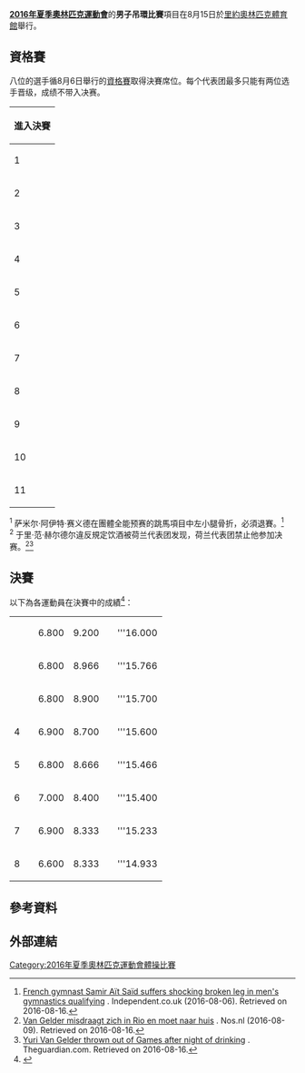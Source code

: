 {{NoteTA|G1=Sports}}
{{Infobox Olympic event
|event = 男子吊環
|games = 2016年夏季
|image = [[File:Ablyazin,_Petrounias,_Zanetti_Rio_2016.jpg|260px]]
|caption =左起：[[杰尼斯·阿布利亚津|杰尼斯·阿布利亚津]]、[[埃莱夫塞里奥斯·佩特鲁尼亚斯|埃莱夫塞里奥斯·佩特鲁尼亚斯]]、[[阿图尔·扎内蒂|阿图尔·扎内蒂]]
|venue = [[HSBC體育館|里約奧林匹克體育館]]
|date = 8月15日
|competitors = 8
|nations = 7
|gold = [[埃莱夫塞里奥斯·佩特鲁尼亚斯|埃莱夫塞里奥斯·佩特鲁尼亚斯]]
|goldNOC = GRE
|silver = [[阿图尔·扎内蒂|阿图尔·扎内蒂]]
|silverNOC = BRA
|bronze = [[杰尼斯·阿布利亚津|杰尼斯·阿布利亚津]]
|bronzeNOC = RUS
|prev = [[2012年夏季奧林匹克運動會體操男子吊環比賽|2012]]
|next = [[2020年夏季奧林匹克運動會體操男子吊環比賽|2020]]
}}
{{2016年夏季奧林匹克運動會體操比賽}}
'''[[2016年夏季奧林匹克運動會|2016年夏季奧林匹克運動會]]'''的'''男子吊環比賽'''項目在8月15日於[[HSBC體育館|里約奧林匹克體育館]]舉行。

== 資格賽 ==
{{main|2016年夏季奧林匹克運動會體操男子資格賽#吊環項目晉級者}}
八位的選手循8月6日舉行的[[2016年夏季奧林匹克運動會體操男子資格賽|資格賽]]取得決賽席位。每个代表团最多只能有两位选手晋级，成绩不带入决赛。
{| {{AG-score}}
!進入決賽
|- style="background:#cfc;"
|1 || align=left|{{flagIOCathlete|[[刘洋_(体操运动员)|刘洋]]|CHN|2016年夏季}} || 6.900 || 9.000 || || '''15.900 || '''Q
|- style="background:#cfc;"
|2 || align=left|{{flagIOCathlete|[[埃莱夫塞里奥斯·佩特鲁尼亚斯|埃莱夫塞里奥斯·佩特鲁尼亚斯]]|GRE|2016年夏季}} || 6.800 || 9.033 || || '''15.833 || '''Q
|- style="background:#cfc;"
|3 || align=left|{{flagIOCathlete|[[尤浩|尤浩]]|CHN|2016年夏季}} || 7.000 || 8.800 || || '''15.800 || '''Q
|- style="background:#cfc;"
|4 || align=left|{{flagIOCathlete|[[杰尼斯·阿布利亚津|杰尼斯·阿布利亚津]]|RUS|2016年夏季}} || 6.800 || 8.833 || || '''15.633 || '''Q
|- style="background:#cfc;"
|5 || align=left|{{flagIOCathlete|[[阿图尔·扎内蒂|阿图尔·扎内蒂]]|BRA|2016年夏季}} || 6.700 || 8.833 || || '''15.533 || '''Q
|-
|6 || align=left|{{flagIOCathlete|{{le|萨米尔·阿伊特·赛义德|Samir Aït Saïd}}|FRA|2016年夏季}} || 6.800 || 8.733 || || '''15.533 || '''Q<sup>'''1'''</sup>
|- style="background:#cfc;"
|7 || align=left|{{flagIOCathlete|{{le|登尼斯·霍森斯|Dennis Goossens}}|BEL|2016年夏季}} || 6.600 || 8.766 || || '''15.366 || '''Q
|-
|8 || align=left|{{flagIOCathlete|{{le|于里·范·赫尔德尔|Yuri van Gelder}}|NED|2016年夏季}} || 6.800 || 8.533 || || '''15.333 || '''Q<sup>'''2'''</sup>
|- style="background:#cfc;"
|9 || align=left|{{flagIOCathlete|{{link-en|伊戈尔·拉季维洛夫|Igor Radivilov}}|UKR|2016年夏季}} || 6.800 || 8.508 || || '''15.308 || R1
|- style="background:#cfc;"
|10 || align=left|{{flagIOCathlete|{{le|当尼·潘涅罗·罗德里格斯|Danny Pinheiro Rodrigues}}|FRA|2016年夏季}} || 6.900 || 8.366 || || '''15.266 || R2
|-
|11 || align=left|{{flagIOCathlete|[[奥列格·维尔尼亚耶夫|奥列格·维尔尼亚耶夫]]|UKR|2016年夏季}} || 6.600 || 8.600 || || '''15.200 || R3
|}
<sup>1</sup> 萨米尔·阿伊特·赛义德在團體全能预赛的跳馬項目中左小腿骨折，必須退賽。<ref>[http://www.independent.co.uk/sport/olympics/rio-2016-french-gymnast-samir-ait-said-suffers-shocking-broken-leg-in-gymnastics-qualifying-a7176811.html French gymnast Samir Aït Saïd suffers shocking broken leg in men's gymnastics qualifying] {{Wayback|url=http://www.independent.co.uk/sport/olympics/rio-2016-french-gymnast-samir-ait-said-suffers-shocking-broken-leg-in-gymnastics-qualifying-a7176811.html |date=20190912095032 }}. Independent.co.uk (2016-08-06). Retrieved on 2016-08-16.</ref> <br>
<sup>2</sup> 于里·范·赫尔德尔違反規定饮酒被荷兰代表团发现，荷兰代表团禁止他参加决赛。<ref>[http://nos.nl/rio2016/artikel/2124147-van-gelder-misdraagt-zich-in-rio-en-moet-naar-huis.html Van Gelder misdraagt zich in Rio en moet naar huis] {{Wayback|url=http://nos.nl/rio2016/artikel/2124147-van-gelder-misdraagt-zich-in-rio-en-moet-naar-huis.html |date=20160812064350 }}. Nos.nl (2016-08-09). Retrieved on 2016-08-16.</ref><ref>[https://www.theguardian.com/sport/2016/aug/09/dutch-gymnast-yuri-van-gelder-rio-olympics-expelled Yuri Van Gelder thrown out of Games after night of drinking] {{Wayback|url=https://www.theguardian.com/sport/2016/aug/09/dutch-gymnast-yuri-van-gelder-rio-olympics-expelled |date=20160816173901 }}. Theguardian.com. Retrieved on 2016-08-16.</ref>

== 決賽 ==
以下為各運動員在決賽中的成績<ref>{{en}}{{cite web|title=Detailed Results - Artistic Gymnastics - Men's Rings - Final|url=https://smsprio2016-a.akamaihd.net/_odf-documents/G/A/GAM005100_Results_2016_08_15_ff4739e9_440e_4c54_aa19_ec6e06ddf4cb.pdf|website=rio2016.com|accessdate=2016-08-18|deadurl=yes|archiveurl=https://web.archive.org/web/20160920172058/https://smsprio2016-a.akamaihd.net/_odf-documents/G/A/GAM005100_Results_2016_08_15_ff4739e9_440e_4c54_aa19_ec6e06ddf4cb.pdf|archivedate=2016-09-20}}</ref>：
{| {{AG-score}}
|- style="background:#F7F6A8;"
|{{gold1}} || align=left|{{flagIOCathlete|[[埃莱夫塞里奥斯·佩特鲁尼亚斯|埃莱夫塞里奥斯·佩特鲁尼亚斯]]|GRE|2016年夏季}} || 6.800 || 9.200 || || '''16.000
|- style="background:#DCE5E5;"
|{{silver2}} || align=left|{{flagIOCathlete|[[阿图尔·扎内蒂|阿图尔·扎内蒂]]|BRA|2016年夏季}} || 6.800 || 8.966 || || '''15.766
|- style="background:#FFDAB9;"
|{{bronze3}} || align=left|{{flagIOCathlete|[[杰尼斯·阿布利亚津|杰尼斯·阿布利亚津]]|RUS|2016年夏季}} || 6.800 || 8.900 || || '''15.700
|-
|4 || align=left|{{flagIOCathlete|[[刘洋_(体操运动员)|刘洋]]|CHN|2016年夏季}} || 6.900 || 8.700 || || '''15.600
|-
|5 || align=left|{{flagIOCathlete|{{link-en|伊戈尔·拉季维洛夫|Igor Radivilov}}|UKR|2016年夏季}} || 6.800 || 8.666 || || '''15.466
|-
|6 || align=left|{{flagIOCathlete|[[尤浩|尤浩]]|CHN|2016年夏季}} || 7.000 || 8.400 || || '''15.400
|-
|7 || align=left|{{flagIOCathlete|{{le|当尼·潘涅罗·罗德里格斯|Danny Pinheiro Rodrigues}}|FRA|2016年夏季}} || 6.900 || 8.333 || || '''15.233
|-
|8 || align=left|{{flagIOCathlete|{{le|登尼斯·霍森斯|Dennis Goossens}}|BEL|2016年夏季}} || 6.600 || 8.333 || || '''14.933
|}

== 參考資料 ==
{{reflist}}

== 外部連結 ==

[[Category:2016年夏季奧林匹克運動會體操比賽|Category:2016年夏季奧林匹克運動會體操比賽]]